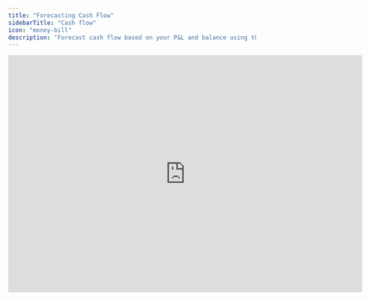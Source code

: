 ```yaml
---
title: "Forecasting Cash Flow"
sidebarTitle: "Cash flow"
icon: "money-bill"
description: "Forecast cash flow based on your P&L and balance using the indirect method."
---
```


<iframe width="720" height="483" src="https://www.loom.com/embed/c01877ee4a954f9e8e31e37bae6f3ab7?sid=ca5134dd-eb7b-40a7-898f-6cc014c56425" frameborder="0" webkitallowfullscreen mozallowfullscreen allowfullscreen />

## Overview

Cash flow forecasts are essential parts of a robust financial model. While the P\&L and balance sheet pull directly from your accounting system’s general ledger, the cash flow statement in Francis is created separately. This guide outlines six steps for setting up your cash flow statement using the indirect method.

## Basics

### **Calculations**

Because the indirect method uses information from the income statement and balance sheet to determine cash flows, all cash flow items in Francis are calculated rows. Calculated rows share these traits:

* They maintain formula consistency over time, applying the same logic each month.

* They don’t include directly imported actuals. Instead, values are derived from other rows.

### **Cash Flow Categories**

Organize your cash flow statement into three main categories:

* **Operating activities:** Start with net income and adjust for non-cash items like depreciation.

* **Financing activities:** Capture all inflows and outflows related to debt, equity, and other financing sources.

* **Investing activities:** Record cash movements related to acquiring or disposing of long-term assets. Remember to exclude accumulated depreciation since it’s a non-cash item.

### P\&L and Balance Sheet

Because the cash flow statement relies on P\&L and balance sheet movements, ensure these statements are properly structured and mapped first. Once set up, you’ll have the foundation you need to accurately model your cash flow.

### Cash and retained earnings

Cash and retained earnings are key links between the financial statements. Treat them carefully when creating your forecast, as they ensure that all three statements remain connected.

### Forecasting

To forecast cash flows, you must forecast your P\&L and balance sheet items. This often involves more detailed modeling for balance sheet items than for P\&L items. Refer to our [forecasting methods](/masterclasses/forecasting/methods) for guidance, particularly around fixed assumptions and referencing the prior month’s balances.

### Formulas for Cash Flow Categories

The indirect method calculates cash flow movements by referencing P\&L and balance sheet changes. When working with balance sheet items, use the difference between this month’s and last month’s values (deltas).

* **Assets:** An increase in assets *reduces* cash flow (subtract the change).

* **Liabilities and equity:** An increase in liabilities or equity *adds* to cash flow (add the change).

Include all balance sheet movements (except those related to cash, retained earnings, and accumulated depreciation) in one of your cash flow categories. This ensures your cash flow statement fully reflects the changes in your financial position.